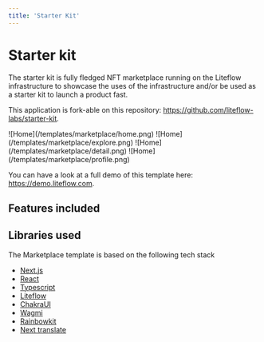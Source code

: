 ```yaml
---
title: 'Starter Kit'
---
```



# Starter kit

The starter kit is fully fledged NFT marketplace running on the Liteflow infrastructure to showcase the uses of the infrastructure and/or be used as a starter kit to launch a product fast.

This application is fork-able on this repository: https://github.com/liteflow-labs/starter-kit.

<Cards num={2}>
  <Card noPadding>![Home](/templates/marketplace/home.png)</Card>
  <Card noPadding>![Home](/templates/marketplace/explore.png)</Card>
  <Card noPadding>![Home](/templates/marketplace/detail.png)</Card>
  <Card noPadding>![Home](/templates/marketplace/profile.png)</Card>
</Cards>

You can have a look at a full demo of this template here: https://demo.liteflow.com.

## Features included

<Cards>
  <Card title="NFT Explorer" />
  <Card title="NFT Minter" />
  <Card title="Home page customization" />
  <Card title="Search system" />
  <Card title="NFT Trait filters" />
  <Card title="Fixed price offer" />
  <Card title="Open offer" />
  <Card title="Offers in native token" />
  <Card title="Offers in ERC20" />
  <Card title="Partial fill for ERC1155" />
  <Card title="User profile" />
  <Card title="User wallet" />
  <Card title="User dashboard" />
  <Card title="User verification" />
  <Card title="Report system" />
  <Card title="In-app notification" />
  <Card title="Email notification via webhook" />
  <Card title="Wallet-to-wallet messaging" />
  <Card title="Multiple wallet connection" />
  <Card title="Multi-chain" />
  <Card title="Multi-currency" />
  <Card title="Multi-language" />
</Cards>

## Libraries used

The Marketplace template is based on the following tech stack

- [Next.js](https://nextjs.org/)
- [React](https://reactjs.org/)
- [Typescript](https://www.typescriptlang.org/)
- [Liteflow](https://liteflow.com/)
- [ChakraUI](https://chakra-ui.com/)
- [Wagmi](https://wagmi.sh/)
- [Rainbowkit](https://rainbowkit.com/)
- [Next translate](https://github.com/aralroca/next-translate)
